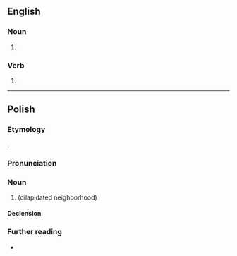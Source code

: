 ==English==

===Noun===
{{head|en|noun form}}

# {{plural of|en|slum}}

===Verb===
{{head|en|verb form}}

# {{en-third-person singular of|slum}}

----

==Polish==
{{wikipedia|slumsy|lang=pl}}

===Etymology===
{{bor+|pl|en|slums}}.

===Pronunciation===
{{pl-p|slams|h=slums}}

===Noun===
{{pl-noun|m-in}}

# {{l|en|slum}} (dilapidated neighborhood)

====Declension====
{{pl-decl-noun-m-in}}

===Further reading===
* {{R:pl:PWN}}

{{C|pl|Housing}}